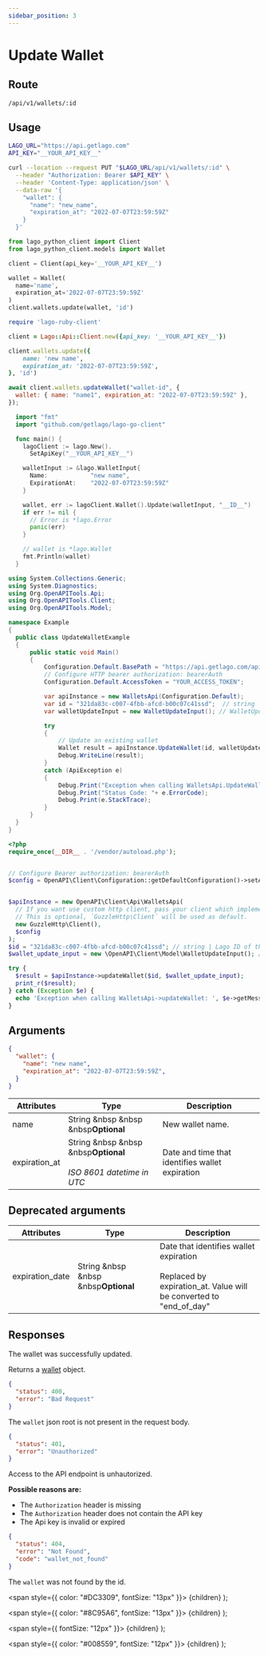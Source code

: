 ```yaml
---
sidebar_position: 3
---
```



# Update Wallet

## Route

```curl title="PUT"
/api/v1/wallets/:id
```

## Usage

<Tabs groupId="prog-language">
  <TabItem value="curl" label="Curl" default>

  ```bash
  LAGO_URL="https://api.getlago.com"
  API_KEY="__YOUR_API_KEY__"

  curl --location --request PUT "$LAGO_URL/api/v1/wallets/:id" \
    --header "Authorization: Bearer $API_KEY" \
    --header 'Content-Type: application/json' \
    --data-raw '{
      "wallet": {
        "name": "new_name",
        "expiration_at": "2022-07-07T23:59:59Z"
      }
    }'
  ```
  </TabItem>

  <TabItem value="python" label="Python">

  ```python
  from lago_python_client import Client
  from lago_python_client.models import Wallet

  client = Client(api_key='__YOUR_API_KEY__')

  wallet = Wallet(
    name='name',
    expiration_at='2022-07-07T23:59:59Z'
  )
  client.wallets.update(wallet, 'id')
  ```
  </TabItem>

  <TabItem value="ruby" label="Ruby">

  ```ruby
  require 'lago-ruby-client'

  client = Lago::Api::Client.new({api_key: '__YOUR_API_KEY__'})

  client.wallets.update({
      name: 'new name',
      expiration_at: '2022-07-07T23:59:59Z',
  }, 'id')
  ```
  </TabItem>

  <TabItem value="javascript" label="Javascript">

  ```javascript
  await client.wallets.updateWallet("wallet-id", {
    wallet: { name: "name1", expiration_at: "2022-07-07T23:59:59Z" },
  });
  ```
  </TabItem>

  <TabItem value="go" label="Go">

  ```go
    import "fmt"
    import "github.com/getlago/lago-go-client"

    func main() {
      lagoClient := lago.New().
        SetApiKey("__YOUR_API_KEY__")

      walletInput := &lago.WalletInput{
        Name:            "new name",
        ExpirationAt:    "2022-07-07T23:59:59Z"
      }

      wallet, err := lagoClient.Wallet().Update(walletInput, "__ID__")
      if err != nil {
        // Error is *lago.Error
        panic(err)
      }

      // wallet is *lago.Wallet
      fmt.Println(wallet)
    }
  ```

  </TabItem>

  <TabItem value="csharp" label="C#">

  ```csharp
using System.Collections.Generic;
using System.Diagnostics;
using Org.OpenAPITools.Api;
using Org.OpenAPITools.Client;
using Org.OpenAPITools.Model;

namespace Example
{
    public class UpdateWalletExample
    {
        public static void Main()
        {
            Configuration.Default.BasePath = "https://api.getlago.com/api/v1";
            // Configure HTTP bearer authorization: bearerAuth
            Configuration.Default.AccessToken = "YOUR_ACCESS_TOKEN";

            var apiInstance = new WalletsApi(Configuration.Default);
            var id = "321da83c-c007-4fbb-afcd-b00c07c41ssd";  // string | Lago ID of the existing wallet
            var walletUpdateInput = new WalletUpdateInput(); // WalletUpdateInput | Update an existing wallet

            try
            {
                // Update an existing wallet
                Wallet result = apiInstance.UpdateWallet(id, walletUpdateInput);
                Debug.WriteLine(result);
            }
            catch (ApiException e)
            {
                Debug.Print("Exception when calling WalletsApi.UpdateWallet: " + e.Message );
                Debug.Print("Status Code: "+ e.ErrorCode);
                Debug.Print(e.StackTrace);
            }
        }
    }
}
  ```

  </TabItem>
  <TabItem value="php" label="PHP">

  ```php
<?php
require_once(__DIR__ . '/vendor/autoload.php');


// Configure Bearer authorization: bearerAuth
$config = OpenAPI\Client\Configuration::getDefaultConfiguration()->setAccessToken('YOUR_ACCESS_TOKEN');


$apiInstance = new OpenAPI\Client\Api\WalletsApi(
    // If you want use custom http client, pass your client which implements `GuzzleHttp\ClientInterface`.
    // This is optional, `GuzzleHttp\Client` will be used as default.
    new GuzzleHttp\Client(),
    $config
);
$id = "321da83c-c007-4fbb-afcd-b00c07c41ssd"; // string | Lago ID of the existing wallet
$wallet_update_input = new \OpenAPI\Client\Model\WalletUpdateInput(); // \OpenAPI\Client\Model\WalletUpdateInput | Update an existing wallet

try {
    $result = $apiInstance->updateWallet($id, $wallet_update_input);
    print_r($result);
} catch (Exception $e) {
    echo 'Exception when calling WalletsApi->updateWallet: ', $e->getMessage(), PHP_EOL;
}
  ```

  </TabItem>
</Tabs>

## Arguments

```json
{
  "wallet": {
    "name": "new name",
    "expiration_at": "2022-07-07T23:59:59Z",
  }
}
```

| Attributes | Type | Description |
|--|--|--|
| name | String &nbsp &nbsp &nbsp<Optional>**Optional**</Optional> | New wallet name. |
| expiration_at | String &nbsp &nbsp &nbsp<Optional>**Optional**</Optional><br></br><Comment>*ISO 8601 datetime in UTC*</Comment> | Date and time that identifies wallet expiration |

## Deprecated arguments

| Attributes | Type | Description |
|--|--|--|
| expiration_date | String &nbsp &nbsp &nbsp<Optional>**Optional**</Optional> | Date that identifies wallet expiration<br></br>Replaced by expiration_at. Value will be converted to "end_of_day" |
## Responses

<Tabs>
  <TabItem value="200" label="HTTP 200" default>
  The wallet was successfully updated.

  Returns a [wallet](./wallet-object) object.
  </TabItem>

  <TabItem value="400" label="HTTP 400">

  ```json
  {
    "status": 400,
    "error": "Bad Request"
  }
  ```

  The `wallet` json root is not present in the request body.
  </TabItem>

  <TabItem value="401" label="HTTP 401">

  ```json
  {
    "status": 401,
    "error": "Unauthorized"
  }
  ```

  Access to the API endpoint is unhautorized.

  **Possible reasons are:**
  * The `Authorization` header is missing
  * The `Authorization` header does not contain the API key
  * The Api key is invalid or expired


  </TabItem>

  <TabItem value="404" label="HTTP 404">

  ```json
  {
    "status": 404,
    "error": "Not Found",
    "code": "wallet_not_found"
  }
  ```

  The `wallet` was not found by the id.
  </TabItem>
</Tabs>



  <span
    style={{
      color: "#DC3309",
      fontSize: "13px"
    }}>
    {children}
  </span>
);

  <span
    style={{
      color: "#8C95A6",
      fontSize: "13px"
    }}>
    {children}
  </span>
);

  <span
    style={{
      fontSize: "12px"
    }}>
    {children}
  </span>
);

  <span
    style={{
      color: "#008559",
      fontSize: "12px"
    }}>
    {children}
  </span>
);
